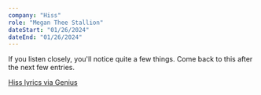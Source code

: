 ```yaml
---
company: "Hiss"
role: "Megan Thee Stallion"
dateStart: "01/26/2024"
dateEnd: "01/26/2024"
---
```



If you listen closely, you'll notice quite a few things. Come back to this after the next few entries.

<YouTube id="https://www.youtube.com/watch?v=XVgCLQ_JQfU" />

[Hiss lyrics via Genius](https://genius.com/Megan-thee-stallion-hiss-lyrics)

